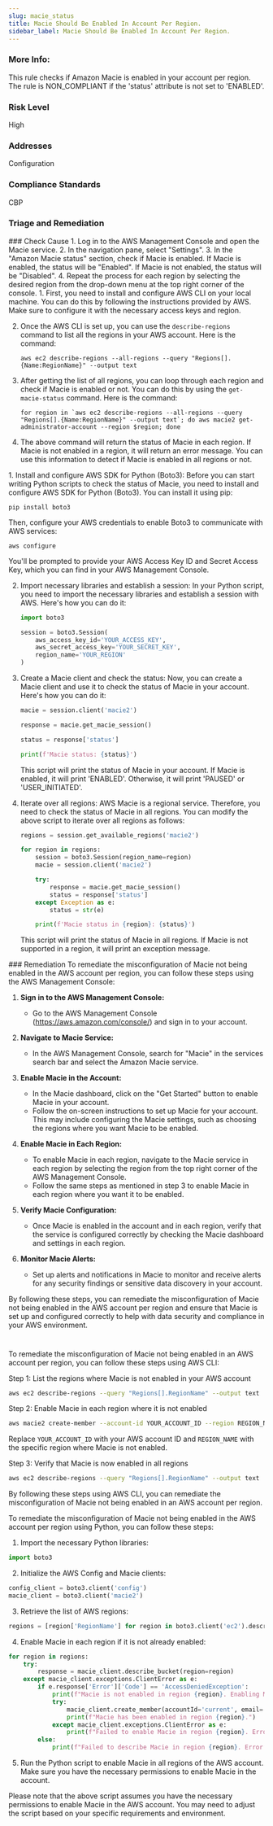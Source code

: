 ```yaml
---
slug: macie_status
title: Macie Should Be Enabled In Account Per Region.
sidebar_label: Macie Should Be Enabled In Account Per Region.
---
```


### More Info:

This rule checks if Amazon Macie is enabled in your account per region. The rule is NON_COMPLIANT if the 'status' attribute is not set to 'ENABLED'.

### Risk Level

High

### Addresses

Configuration

### Compliance Standards

CBP


### Triage and Remediation
<Tabs>

<Tab title='Cause'>
### Check Cause
<AccordionGroup>
<Accordion title='Using Console' defaultOpen='true'>
1. Log in to the AWS Management Console and open the Macie service.
2. In the navigation pane, select "Settings".
3. In the "Amazon Macie status" section, check if Macie is enabled. If Macie is enabled, the status will be "Enabled". If Macie is not enabled, the status will be "Disabled".
4. Repeat the process for each region by selecting the desired region from the drop-down menu at the top right corner of the console.
</Accordion>

<Accordion title='Using CLI'>
1. First, you need to install and configure AWS CLI on your local machine. You can do this by following the instructions provided by AWS. Make sure to configure it with the necessary access keys and region.

2. Once the AWS CLI is set up, you can use the `describe-regions` command to list all the regions in your AWS account. Here is the command:

   ```
   aws ec2 describe-regions --all-regions --query "Regions[].{Name:RegionName}" --output text
   ```

3. After getting the list of all regions, you can loop through each region and check if Macie is enabled or not. You can do this by using the `get-macie-status` command. Here is the command:

   ```
   for region in `aws ec2 describe-regions --all-regions --query "Regions[].{Name:RegionName}" --output text`; do aws macie2 get-administrator-account --region $region; done
   ```

4. The above command will return the status of Macie in each region. If Macie is not enabled in a region, it will return an error message. You can use this information to detect if Macie is enabled in all regions or not.
</Accordion>

<Accordion title='Using Python'>
1. Install and configure AWS SDK for Python (Boto3): Before you can start writing Python scripts to check the status of Macie, you need to install and configure AWS SDK for Python (Boto3). You can install it using pip:

   ```
   pip install boto3
   ```
   Then, configure your AWS credentials to enable Boto3 to communicate with AWS services:

   ```
   aws configure
   ```
   You'll be prompted to provide your AWS Access Key ID and Secret Access Key, which you can find in your AWS Management Console.

2. Import necessary libraries and establish a session: In your Python script, you need to import the necessary libraries and establish a session with AWS. Here's how you can do it:

   ```python
   import boto3

   session = boto3.Session(
       aws_access_key_id='YOUR_ACCESS_KEY',
       aws_secret_access_key='YOUR_SECRET_KEY',
       region_name='YOUR_REGION'
   )
   ```

3. Create a Macie client and check the status: Now, you can create a Macie client and use it to check the status of Macie in your account. Here's how you can do it:

   ```python
   macie = session.client('macie2')

   response = macie.get_macie_session()

   status = response['status']

   print(f'Macie status: {status}')
   ```
   This script will print the status of Macie in your account. If Macie is enabled, it will print 'ENABLED'. Otherwise, it will print 'PAUSED' or 'USER_INITIATED'.

4. Iterate over all regions: AWS Macie is a regional service. Therefore, you need to check the status of Macie in all regions. You can modify the above script to iterate over all regions as follows:

   ```python
   regions = session.get_available_regions('macie2')

   for region in regions:
       session = boto3.Session(region_name=region)
       macie = session.client('macie2')

       try:
           response = macie.get_macie_session()
           status = response['status']
       except Exception as e:
           status = str(e)

       print(f'Macie status in {region}: {status}')
   ```
   This script will print the status of Macie in all regions. If Macie is not supported in a region, it will print an exception message.
</Accordion>

</AccordionGroup>
</Tab>

<Tab title='Remediation'>
### Remediation

<AccordionGroup>
<Accordion title='Using Console' defaultOpen='true'>
To remediate the misconfiguration of Macie not being enabled in the AWS account per region, you can follow these steps using the AWS Management Console:

1. **Sign in to the AWS Management Console:**
   - Go to the AWS Management Console (https://aws.amazon.com/console/) and sign in to your account.

2. **Navigate to Macie Service:**
   - In the AWS Management Console, search for "Macie" in the services search bar and select the Amazon Macie service.

3. **Enable Macie in the Account:**
   - In the Macie dashboard, click on the "Get Started" button to enable Macie in your account.
   - Follow the on-screen instructions to set up Macie for your account. This may include configuring the Macie settings, such as choosing the regions where you want Macie to be enabled.

4. **Enable Macie in Each Region:**
   - To enable Macie in each region, navigate to the Macie service in each region by selecting the region from the top right corner of the AWS Management Console.
   - Follow the same steps as mentioned in step 3 to enable Macie in each region where you want it to be enabled.

5. **Verify Macie Configuration:**
   - Once Macie is enabled in the account and in each region, verify that the service is configured correctly by checking the Macie dashboard and settings in each region.

6. **Monitor Macie Alerts:**
   - Set up alerts and notifications in Macie to monitor and receive alerts for any security findings or sensitive data discovery in your account.

By following these steps, you can remediate the misconfiguration of Macie not being enabled in the AWS account per region and ensure that Macie is set up and configured correctly to help with data security and compliance in your AWS environment.

#
</Accordion>

<Accordion title='Using CLI'>
To remediate the misconfiguration of Macie not being enabled in an AWS account per region, you can follow these steps using AWS CLI:

Step 1: List the regions where Macie is not enabled in your AWS account
```bash
aws ec2 describe-regions --query "Regions[].RegionName" --output text | while read region; do aws macie2 describe-bucket-level-operations --region $region || echo "Macie not enabled in region $region"; done
```

Step 2: Enable Macie in each region where it is not enabled
```bash
aws macie2 create-member --account-id YOUR_ACCOUNT_ID --region REGION_NAME
```
Replace `YOUR_ACCOUNT_ID` with your AWS account ID and `REGION_NAME` with the specific region where Macie is not enabled.

Step 3: Verify that Macie is now enabled in all regions
```bash
aws ec2 describe-regions --query "Regions[].RegionName" --output text | while read region; do aws macie2 describe-bucket-level-operations --region $region || echo "Macie not enabled in region $region"; done
```

By following these steps using AWS CLI, you can remediate the misconfiguration of Macie not being enabled in an AWS account per region.
</Accordion>

<Accordion title='Using Python'>
To remediate the misconfiguration of Macie not being enabled in the AWS account per region using Python, you can follow these steps:

1. Import the necessary Python libraries:
```python
import boto3
```

2. Initialize the AWS Config and Macie clients:
```python
config_client = boto3.client('config')
macie_client = boto3.client('macie2')
```

3. Retrieve the list of AWS regions:
```python
regions = [region['RegionName'] for region in boto3.client('ec2').describe_regions()['Regions']]
```

4. Enable Macie in each region if it is not already enabled:
```python
for region in regions:
    try:
        response = macie_client.describe_bucket(region=region)
    except macie_client.exceptions.ClientError as e:
        if e.response['Error']['Code'] == 'AccessDeniedException':
            print(f"Macie is not enabled in region {region}. Enabling Macie in this region...")
            try:
                macie_client.create_member(accountId='current', email='youremail@example.com')
                print(f"Macie has been enabled in region {region}.")
            except macie_client.exceptions.ClientError as e:
                print(f"Failed to enable Macie in region {region}. Error: {str(e)}")
        else:
            print(f"Failed to describe Macie in region {region}. Error: {str(e)}")
```

5. Run the Python script to enable Macie in all regions of the AWS account. Make sure you have the necessary permissions to enable Macie in the account.

Please note that the above script assumes you have the necessary permissions to enable Macie in the AWS account. You may need to adjust the script based on your specific requirements and environment.
</Accordion>

</AccordionGroup>
</Tab>
</Tabs>

